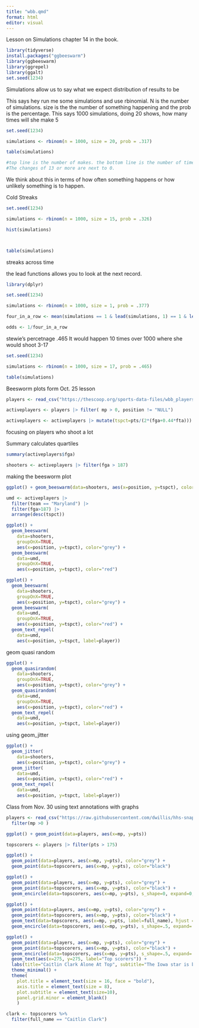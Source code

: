 ```yaml
---
title: "wbb.qmd"
format: html
editor: visual
---
```


Lesson on Simulations chapter 14 in the book.

```r
library(tidyverse)
install.packages("ggbeeswarm")
library(ggbeeswarm)
library(ggrepel)
library(ggalt)
set.seed(1234)
```

Simulations allow us to say what we expect distribution of results to be

This says hey run me some simulations and use rbinomial. N is the number of simulations. size is the the number of something happening and the prob is the percentage. This says 1000 simulations, doing 20 shows, how many times will she make 5

```r
set.seed(1234)

simulations <- rbinom(n = 1000, size = 20, prob = .317)

table(simulations)

#top line is the number of makes. the bottom line is the number of times that outcome happens.
#The changes of 13 or more are next to 0. 
```

We think about this in terms of how often something happens or how unlikely something is to happen.

Cold Streaks

```r

set.seed(1234)

simulations <- rbinom(n = 1000, size = 15, prob = .326)

hist(simulations)



table(simulations)
```

streaks across time

the lead functions allows you to look at the next record.

```r

library(dplyr)

set.seed(1234)

simulations <- rbinom(n = 1000, size = 1, prob = .377)

four_in_a_row <- mean(simulations == 1 & lead(simulations, 1) == 1 & lead(simulations, 2) == 1 & lead(simulations, 3) == 1)

odds <- 1/four_in_a_row
```

stewie's percetnage .465 It would happen 10 times over 1000 where she would shoot 3-17

```r
set.seed(1234)

simulations <- rbinom(n = 1000, size = 17, prob = .465)

table(simulations)
```

Beesworm plots form Oct. 25 lesson

```r
players <- read_csv("https://thescoop.org/sports-data-files/wbb_players_2023.csv")
```

```r
activeplayers <- players |> filter( mp > 0, position != "NULL") 
```

```r
activeplayers <- activeplayers |> mutate(tspct=pts/(2*(fga+0.44*fta)))
```

focusing on players who shoot a lot

Summary calculates quartiles

```r
summary(activeplayers$fga)
```

```r
shooters <- activeplayers |> filter(fga > 187)
```

making the beesworm plot

```r
ggplot() + geom_beeswarm(data=shooters, aes(x=position, y=tspct), color="grey")
```

```r
umd <- activeplayers |> 
  filter(team == "Maryland") |> 
  filter(fga>187) |> 
  arrange(desc(tspct))
```

```r
ggplot() + 
  geom_beeswarm(
    data=shooters, 
    groupOnX=TRUE, 
    aes(x=position, y=tspct), color="grey") + 
  geom_beeswarm(
    data=umd, 
    groupOnX=TRUE, 
    aes(x=position, y=tspct), color="red")
```

```r
ggplot() + 
  geom_beeswarm(
    data=shooters, 
    groupOnX=TRUE, 
    aes(x=position, y=tspct), color="grey") + 
  geom_beeswarm(
    data=umd, 
    groupOnX=TRUE, 
    aes(x=position, y=tspct), color="red") +
  geom_text_repel(
    data=umd, 
    aes(x=position, y=tspct, label=player))
```

geom quasi random

```r
ggplot() + 
  geom_quasirandom(
    data=shooters, 
    groupOnX=TRUE, 
    aes(x=position, y=tspct), color="grey") + 
  geom_quasirandom(
    data=umd, 
    groupOnX=TRUE, 
    aes(x=position, y=tspct), color="red") +
  geom_text_repel(
    data=umd, 
    aes(x=position, y=tspct, label=player))
```

using geom_jitter

```r
ggplot() + 
  geom_jitter(
    data=shooters, 
    aes(x=position, y=tspct), color="grey") + 
  geom_jitter(
    data=umd, 
    aes(x=position, y=tspct), color="red") +
  geom_text_repel(
    data=umd, 
    aes(x=position, y=tspct, label=player))
```



Class from Nov. 30 using text annotations with graphs

```r
players <- read_csv("https://raw.githubusercontent.com/dwillis/hhs-snapshots/main/data/player_totals_20231130.csv") %>% 
  filter(mp >0 )

ggplot() + geom_point(data=players, aes(x=mp, y=pts))

topscorers <- players |> filter(pts > 175)

ggplot() + 
  geom_point(data=players, aes(x=mp, y=pts), color="grey") +
  geom_point(data=topscorers, aes(x=mp, y=pts), color="black")

ggplot() + 
  geom_point(data=players, aes(x=mp, y=pts), color="grey") + 
  geom_point(data=topscorers, aes(x=mp, y=pts), color="black") + 
  geom_encircle(data=topscorers, aes(x=mp, y=pts), s_shape=0, expand=0, colour="red")

ggplot() + 
  geom_point(data=players, aes(x=mp, y=pts), color="grey") + 
  geom_point(data=topscorers, aes(x=mp, y=pts), color="black") + 
  geom_text(data=topscorers, aes(x=mp, y=pts, label=full_name), hjust = 0, vjust=1) +
  geom_encircle(data=topscorers, aes(x=mp, y=pts), s_shape=.5, expand=.03, colour="red")

ggplot() + 
  geom_point(data=players, aes(x=mp, y=pts), color="grey") + 
  geom_point(data=topscorers, aes(x=mp, y=pts), color="black") + 
  geom_encircle(data=topscorers, aes(x=mp, y=pts), s_shape=.5, expand=.03, colour="red") +
  geom_text(aes(x=275, y=275, label="Top scorers")) + 
  labs(title="Caitlin Clark Alone At Top", subtitle="The Iowa star is by far the top scorer among all NCAA players", x="Minutes", y="Points") + 
  theme_minimal() + 
  theme(
    plot.title = element_text(size = 16, face = "bold"),
    axis.title = element_text(size = 8), 
    plot.subtitle = element_text(size=10), 
    panel.grid.minor = element_blank()
    )

clark <- topscorers %>% 
  filter(full_name == "Caitlin Clark")

```









